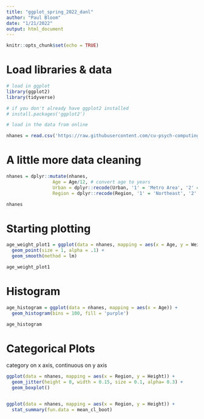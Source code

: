 ```yaml
---
title: "ggplot_spring_2022_danl"
author: "Paul Bloom"
date: "1/21/2022"
output: html_document
---
```


```r
knitr::opts_chunk$set(echo = TRUE)
```


# Load libraries & data

```r
# load in ggplot
library(ggplot2)
library(tidyverse)

# if you don't already have ggplot2 installed
# install.packages('ggplot2')

# load in the data from online

nhanes = read.csv('https://raw.githubusercontent.com/cu-psych-computing/cu-psych-comp-tutorial/master/content/tutorials/r-core/4-plotting/NHANES1990.csv')

```
# A little more data cleaning

```r
nhanes = dplyr::mutate(nhanes,
                 Age = Age/12, # convert age to years
                 Urban = dplyr::recode(Urban, '1' = 'Metro Area', '2' = 'Non-Metro Area'),
                 Region = dplyr::recode(Region, '1' = 'Northeast', '2' = 'Midwest', '3' = 'South', '4' = 'West'))

nhanes
```

# Starting plotting

```r
age_weight_plot1 = ggplot(data = nhanes, mapping = aes(x = Age, y = Weight)) +
  geom_point(size = 1, alpha = .1) +
  geom_smooth(method = lm)

age_weight_plot1
```

# Histogram

```r
age_histogram = ggplot(data = nhanes, mapping = aes(x = Age)) +
  geom_histogram(bins = 100, fill = 'purple')

age_histogram 
```

# Categorical Plots

category on x axis, continuous on y axis


```r
ggplot(data = nhanes, mapping = aes(x = Region, y = Height)) +
  geom_jitter(height = 0, width = 0.15, size = 0.1, alpha= 0.3) +
  geom_boxplot()


ggplot(data = nhanes, mapping = aes(x = Region, y = Height)) +
  stat_summary(fun.data = mean_cl_boot)
```


